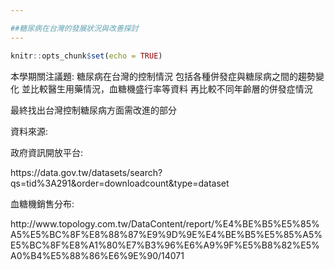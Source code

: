 ---

##糖尿病在台灣的發展狀況與改善探討
---

```{r setup, include=FALSE}
knitr::opts_chunk$set(echo = TRUE)
```

本學期關注議題:
糖尿病在台灣的控制情況
包括各種併發症與糖尿病之間的趨勢變化
並比較醫生用藥情況，血糖機盛行率等資料
再比較不同年齡層的併發症情況

最終找出台灣控制糖尿病方面需改進的部分

資料來源:

政府資訊開放平台:

https://data.gov.tw/datasets/search?qs=tid%3A291&order=downloadcount&type=dataset

血糖機銷售分布:

http://www.topology.com.tw/DataContent/report/%E4%BE%B5%E5%85%A5%E5%BC%8F%E8%88%87%E9%9D%9E%E4%BE%B5%E5%85%A5%E5%BC%8F%E8%A1%80%E7%B3%96%E6%A9%9F%E5%B8%82%E5%A0%B4%E5%88%86%E6%9E%90/14071




